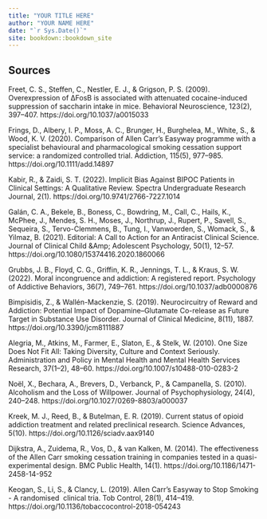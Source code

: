 ```yaml
--- 
title: "YOUR TITLE HERE"
author: "YOUR NAME HERE"
date: "`r Sys.Date()`"
site: bookdown::bookdown_site
---
```


## Sources

Freet, C. S., Steffen, C., Nestler, E. J., & Grigson, P. S. (2009). Overexpression of ΔFosB is associated with attenuated cocaine-induced suppression of saccharin intake in mice. Behavioral Neuroscience, 123(2), 397–407. https://doi.org/10.1037/a0015033

Frings, D., Albery, I. P., Moss, A. C., Brunger, H., Burghelea, M., White, S., & Wood, K. V. (2020). Comparison of Allen Carr’s Easyway programme with a specialist behavioural and pharmacological smoking cessation support service: a randomized controlled trial. Addiction, 115(5), 977–985. https://doi.org/10.1111/add.14897

Kabir, R., & Zaidi, S. T. (2022). Implicit Bias Against BIPOC Patients in Clinical Settings: A Qualitative Review. Spectra Undergraduate Research Journal, 2(1). https://doi.org/10.9741/2766-7227.1014

Galán, C. A., Bekele, B., Boness, C., Bowdring, M., Call, C., Hails, K., McPhee, J., Mendes, S. H., Moses, J., Northrup, J., Rupert, P., Savell, S., Sequeira, S., Tervo-Clemmens, B., Tung, I., Vanwoerden, S., Womack, S., & Yilmaz, B. (2021). Editorial: A Call to Action for an Antiracist Clinical Science. Journal of Clinical Child &Amp; Adolescent Psychology, 50(1), 12–57. https://doi.org/10.1080/15374416.2020.1860066

Grubbs, J. B., Floyd, C. G., Griffin, K. R., Jennings, T. L., & Kraus, S. W. (2022). Moral incongruence and addiction: A registered report. Psychology of Addictive Behaviors, 36(7), 749–761. https://doi.org/10.1037/adb0000876

Bimpisidis, Z., & Wallén-Mackenzie, S. (2019). Neurocircuitry of Reward and Addiction: Potential Impact of Dopamine–Glutamate Co-release as Future Target in Substance Use Disorder. Journal of Clinical Medicine, 8(11), 1887. https://doi.org/10.3390/jcm8111887

Alegria, M., Atkins, M., Farmer, E., Slaton, E., & Stelk, W. (2010). One Size Does Not Fit All: Taking Diversity, Culture and Context Seriously. Administration and Policy in Mental Health and Mental Health Services Research, 37(1–2), 48–60. https://doi.org/10.1007/s10488-010-0283-2

Noël, X., Bechara, A., Brevers, D., Verbanck, P., & Campanella, S. (2010). Alcoholism and the Loss of Willpower. Journal of Psychophysiology, 24(4), 240–248. https://doi.org/10.1027/0269-8803/a000037

Kreek, M. J., Reed, B., & Butelman, E. R. (2019). Current status of opioid addiction treatment and related preclinical research. Science Advances, 5(10). https://doi.org/10.1126/sciadv.aax9140

Dijkstra, A., Zuidema, R., Vos, D., & van Kalken, M. (2014). The effectiveness of the Allen Carr smoking cessation training in companies tested in a quasi-experimental design. BMC Public Health, 14(1). https://doi.org/10.1186/1471-2458-14-952

Keogan, S., Li, S., & Clancy, L. (2019). Allen Carr’s Easyway to Stop Smoking - A randomised  clinical tria. Tob Control, 28(1), 414–419. https://doi.org/10.1136/tobaccocontrol-2018-054243
